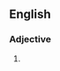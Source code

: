 ==English==

===Adjective===
{{en-adj|pos=[[under]]-[[served]]}}

# {{alternative spelling of|[[underserved]]}}